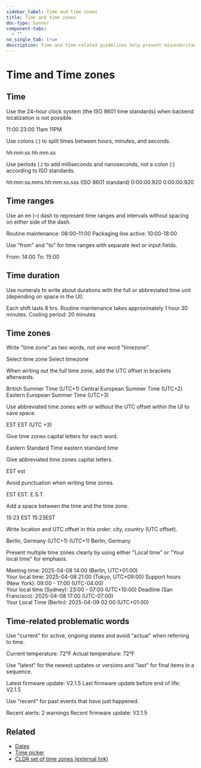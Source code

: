 ```yaml
---
sidebar_label: Time and time zones
title: Time and time zones
doc-type: banner
component-tabs:
  - ""
no_single_tab: true
description: Time and time-related guidelines help prevent misunderstandings and errors, especially in global operations where different time zones are involved. By standardizing how times and time zones are presented, users can easily interpret and coordinate schedules, leading to more efficient and reliable operations.
---
```



# Time and Time zones

## Time

Use the 24-hour clock system (the ISO 8601 time standards) when backend localization is not possible.

<DoAndDont>
  <DoAndDont.Do>
    <DoAndDont.Item>11:00</DoAndDont.Item>
    <DoAndDont.Item>23:00</DoAndDont.Item>
  </DoAndDont.Do>
  <DoAndDont.Dont>
    <DoAndDont.Item>11am</DoAndDont.Item>
    <DoAndDont.Item>11PM</DoAndDont.Item>
  </DoAndDont.Dont>
</DoAndDont>

Use colons (:) to split times between hours, minutes, and seconds.

<DoAndDont>
  <DoAndDont.Do>
    <DoAndDont.Item>hh:mm:ss</DoAndDont.Item>
  </DoAndDont.Do>
  <DoAndDont.Dont>
    <DoAndDont.Item>hh.mm.ss</DoAndDont.Item>
  </DoAndDont.Dont>
</DoAndDont>

Use periods (.) to add milliseconds and nanoseconds, not a colon (:) according to ISO standards.

<DoAndDont>
  <DoAndDont.Do>
    <DoAndDont.Item>hh:mm:ss.mms</DoAndDont.Item>
    <DoAndDont.Item>hh:mm:ss.sss (ISO 8601 standard)</DoAndDont.Item>
    <DoAndDont.Item>0:00:00.920</DoAndDont.Item>
  </DoAndDont.Do>
  <DoAndDont.Dont>
    <DoAndDont.Item>0:00:00:920</DoAndDont.Item>
  </DoAndDont.Dont>
</DoAndDont>

## Time ranges

Use an en (–) dash to represent time ranges and intervals without spacing on either side of the dash.

<DoAndDont>
  <DoAndDont.Do>
    <DoAndDont.Item>Routine maintenance: 08:00–11:00</DoAndDont.Item>
  </DoAndDont.Do>
  <DoAndDont.Dont>
    <DoAndDont.Item>Packaging line active: 10:00-18:00</DoAndDont.Item>
  </DoAndDont.Dont>
</DoAndDont>

Use "from" and "to" for time ranges with separate text or input fields.

<DoAndDont>
  <DoAndDont.Do>
    <DoAndDont.Item>From: 14:00</DoAndDont.Item>
    <DoAndDont.Item>To: 15:00</DoAndDont.Item>
  </DoAndDont.Do>
</DoAndDont>

## Time duration

Use numerals to write about durations with the full or abbreviated time unit (depending on space in the UI).

<DoAndDont>
  <DoAndDont.Do>
    <DoAndDont.Item>Each shift lasts 8 hrs.</DoAndDont.Item>
    <DoAndDont.Item>Routine maintenance takes approximately 1 hour 30 minutes.</DoAndDont.Item>
    <DoAndDont.Item>Cooling period: 20 minutes</DoAndDont.Item>
  </DoAndDont.Do>
</DoAndDont>

## Time zones

Write "time zone" as two words, not one word "timezone".

<DoAndDont>
  <DoAndDont.Do>
    <DoAndDont.Item>Select time zone</DoAndDont.Item>
  </DoAndDont.Do>
  <DoAndDont.Dont>
    <DoAndDont.Item>Select timezone</DoAndDont.Item>
  </DoAndDont.Dont>
</DoAndDont>

When writing out the full time zone, add the UTC offset in brackets afterwards.

<DoAndDont>
  <DoAndDont.Do>
    <DoAndDont.Item>British Summer Time (UTC+1)</DoAndDont.Item>
    <DoAndDont.Item>Central European Summer Time (UTC+2)</DoAndDont.Item>
    <DoAndDont.Item>Eastern European Summer Time (UTC+3)</DoAndDont.Item>
  </DoAndDont.Do>
</DoAndDont>

Use abbreviated time zones with or without the UTC offset within the UI to save space.

<DoAndDont>
  <DoAndDont.Do>
    <DoAndDont.Item>EST</DoAndDont.Item>
    <DoAndDont.Item>EST (UTC +3)</DoAndDont.Item>
  </DoAndDont.Do>
</DoAndDont>

Give time zones capital letters for each word.

<DoAndDont>
  <DoAndDont.Do>
    <DoAndDont.Item>Eastern Standard Time</DoAndDont.Item>
  </DoAndDont.Do>
  <DoAndDont.Dont>
    <DoAndDont.Item>eastern standard time</DoAndDont.Item>
  </DoAndDont.Dont>
</DoAndDont>

Give abbreviated time zones capital letters.

<DoAndDont>
  <DoAndDont.Do>
    <DoAndDont.Item>EST</DoAndDont.Item>
  </DoAndDont.Do>
  <DoAndDont.Dont>
    <DoAndDont.Item>est</DoAndDont.Item>
  </DoAndDont.Dont>
</DoAndDont>

Avoid punctuation when writing time zones.

<DoAndDont>
  <DoAndDont.Do>
    <DoAndDont.Item>EST</DoAndDont.Item>
  </DoAndDont.Do>
  <DoAndDont.Dont>
    <DoAndDont.Item>EST.</DoAndDont.Item>
    <DoAndDont.Item>E.S.T.</DoAndDont.Item>
  </DoAndDont.Dont>
</DoAndDont>

Add a space between the time and the time zone.

<DoAndDont>
  <DoAndDont.Do>
    <DoAndDont.Item>15:23 EST</DoAndDont.Item>
  </DoAndDont.Do>
  <DoAndDont.Dont>
    <DoAndDont.Item>15:23EST</DoAndDont.Item>
  </DoAndDont.Dont>
</DoAndDont>

Write location and UTC offset in this order: city, country (UTC offset).

<DoAndDont>
  <DoAndDont.Do>
    <DoAndDont.Item>Berlin, Germany (UTC+1)</DoAndDont.Item>
  </DoAndDont.Do>
  <DoAndDont.Dont>
    <DoAndDont.Item>(UTC+1) Berlin, Germany</DoAndDont.Item>
  </DoAndDont.Dont>
</DoAndDont>

Present multiple time zones clearly by using either "Local time" or "Your local time" for emphasis.

<DoAndDont>
  <DoAndDont.Do>
    <DoAndDont.Item>Meeting time: 2025-04-08 14:00 (Berlin, UTC+01:00)<br/>
Your local time: 2025-04-08 21:00 (Tokyo, UTC+09:00)</DoAndDont.Item>
    <DoAndDont.Item>Support hours (New York): 09:00 - 17:00 (UTC-04:00)<br/>
Your local time (Sydney): 23:00 - 07:00 (UTC+10:00)</DoAndDont.Item>
    <DoAndDont.Item>Deadline (San Francisco): 2025-04-08 17:00 (UTC-07:00)<br/>
Your Local Time (Berlin): 2025-04-09 02:00 (UTC+01:00)</DoAndDont.Item>
  </DoAndDont.Do>
</DoAndDont>

## Time-related problematic words

Use "current" for active, ongoing states and avoid "actual" when referring to time.

<DoAndDont>
  <DoAndDont.Do>
    <DoAndDont.Item>Current temperature: 72°F</DoAndDont.Item>
  </DoAndDont.Do>
  <DoAndDont.Dont>
    <DoAndDont.Item>Actual temperature: 72°F</DoAndDont.Item>
  </DoAndDont.Dont>
</DoAndDont>

Use "latest" for the newest updates or versions and "last" for final items in a sequence.

<DoAndDont>
  <DoAndDont.Do>
    <DoAndDont.Item>Latest firmware update: V2.1.5</DoAndDont.Item>
    <DoAndDont.Item>Last firmware update before end of life: V2.1.5</DoAndDont.Item>
  </DoAndDont.Do>
</DoAndDont>

Use "recent" for past events that have just happened.

<DoAndDont>
  <DoAndDont.Do>
    <DoAndDont.Item>Recent alerts: 2 warnings</DoAndDont.Item>
  </DoAndDont.Do>
  <DoAndDont.Dont>
    <DoAndDont.Item>Recent firmware update: V2.1.5</DoAndDont.Item>
  </DoAndDont.Dont>
</DoAndDont>

## Related

- [Dates](./date.mdx)
- [Time picker](../../../components/time-picker/index.mdx)
- [CLDR set of time zones (external link)](https://cldr.unicode.org/translation/time-zones-and-city-names)